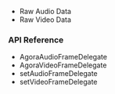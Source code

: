 
<PlatformWrapper platform="ios">

* <Link to = "{{global.URL_ROOT}}/{{global.VSDK_RELEASE_FOLDER}}/raw_data_audio_apple_ng?platform=iOS">Raw Audio Data</Link>

* <Link to = "{{global.URL_ROOT}}/{{global.VSDK_RELEASE_FOLDER}}/raw_video_data_apple_ng?platform=iOS">Raw Video Data</Link>

### API Reference

* <Link to = "{{global.API_REF_IOS_ROOT}}/class_iaudioframeobserver.html">AgoraAudioFrameDelegate</Link>

* <Link to = "{{global.API_REF_IOS_ROOT}}/class_ivideoframeobserver.html">AgoraVideoFrameDelegate</Link>

* <Link to = "{{global.API_REF_IOS_ROOT}}/class_irtcengine.html#api_imediaengine_registeraudioframeobserver">setAudioFrameDelegate</Link>

* <Link to = "{{global.API_REF_IOS_ROOT}}/class_irtcengine.html#api_imediaengine_registervideoframeobserver">setVideoFrameDelegate</Link>


</PlatformWrapper>
